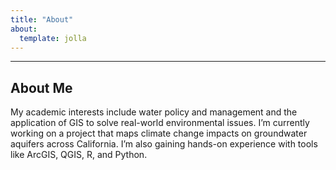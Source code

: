 ```yaml
---
title: "About"
about:
  template: jolla
---
```


------------------------------------------------------------------------

## About Me

My academic interests include water policy and management and the application of GIS to solve real-world environmental issues. I’m currently working on a project that maps climate change impacts on groundwater aquifers across California. I'm also gaining hands-on experience with tools like ArcGIS, QGIS, R, and Python.
